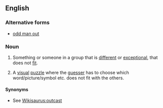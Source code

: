 ==English==

===Alternative forms===
*[[odd man out]]

===Noun===
{{en-noun|sg=[[odd]] [[one]] [[out]]|pl=odd ones out}}

# {{idiom}} Something or someone in a group that is [[different]] or [[exceptional]], that does not [[fit]].
# {{idiom}} A [[visual]] [[puzzle]] where the [[guesser]] has to choose which word/picture/symbol etc. does not fit with the others.

====Synonyms====
* See [[Wikisaurus:outcast]]